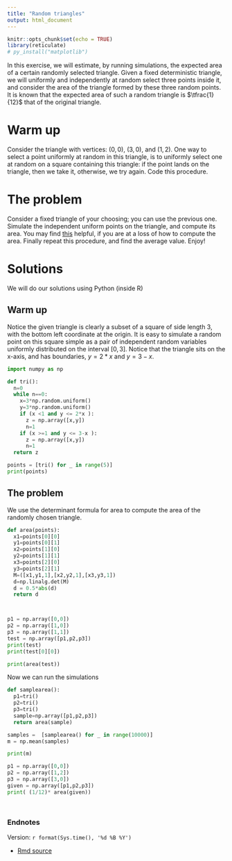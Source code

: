 ```yaml
---
title: "Random triangles"
output: html_document
---
```


```r
knitr::opts_chunk$set(echo = TRUE)
library(reticulate)
# py_install("matplotlib")
```

In this exercise, we will estimate, by running simulations, the expected area of a certain randomly selected triangle.  Given a fixed deterministic triangle, we will uniformly and independently at random select three points inside it, and consider the area of the triangle formed by these three random points.  It is known that the expected area of such a random triangle is $\tfrac{1}{12}$ that of the original triangle.

# Warm up

Consider the triangle with vertices:  $(0,0)$, $(3,0)$, and $(1,2)$.  One way to select a point uniformly at random in this triangle, is to uniformly select one at random on a square containing this triangle: if the point lands on the triangle, then we take it, otherwise, we try again.  Code this procedure.

# The problem

Consider a fixed triangle of your choosing; you can use the previous one.  Simulate the independent uniform points on the triangle, and compute its area.  You may find [this](https://people.richland.edu/james/lecture/m116/matrices/applications.html) helpful, if you are at a loss of how to compute the area.  Finally repeat this procedure, and find the average value.  Enjoy!


# Solutions 

We will do our solutions using Python (inside R)


## Warm up

Notice the given triangle is clearly a subset of a square of side length $3$, with the bottom left coordinate at the origin.  It is easy to simulate a random point on this square simple as a pair of independent random variables uniformly distributed on the interval $[0,3]$.  Notice that the triangle sits on the x-axis, and has boundaries, $y = 2*x$ and $y = 3 -x$.

```python

import numpy as np

def tri():
  n=0
  while n==0:
    x=3*np.random.uniform()
    y=3*np.random.uniform()
    if (x <1 and y <= 2*x ):
      z = np.array([x,y])
      n=1
    if (x >=1 and y <= 3-x ):
      z = np.array([x,y])
      n=1
  return z

points = [tri() for _ in range(5)]
print(points)
```

## The problem

We use the determinant formula for area to compute the area of the randomly chosen triangle. 

```python
def area(points):
  x1=points[0][0]
  y1=points[0][1]
  x2=points[1][0]
  y2=points[1][1]
  x3=points[2][0]
  y3=points[2][1]
  M=([x1,y1,1],[x2,y2,1],[x3,y3,1])
  d=np.linalg.det(M)
  d = 0.5*abs(d)
  return d



p1 = np.array([0,0])
p2 = np.array([1,0])
p3 = np.array([1,1])
test = np.array([p1,p2,p3])
print(test)
print(test[0][0])

print(area(test))
```

Now we can run the simulations

```python

def samplearea():
  p1=tri()
  p2=tri()
  p3=tri()
  sample=np.array([p1,p2,p3])
  return area(sample)

samples =  [samplearea() for _ in range(10000)]
m = np.mean(samples)

print(m)

p1 = np.array([0,0])
p2 = np.array([1,2])
p3 = np.array([3,0])
given = np.array([p1,p2,p3])
print( (1/12)* area(given))




```
  

### Endnotes

Version: `r format(Sys.time(), '%d %B %Y')`

* [Rmd source](https://tsoo-math.github.io/ucl3/week7-2022-inclass-sols.Rmd)

